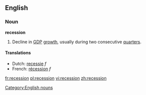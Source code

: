 ==English==
{{wikipedia}}
[[Category:English nouns]]
=== Noun ===
'''recession'''
# Decline in [[GDP]] [[growth]], usually during two consecutive  [[quarter]]s.

==== Translations ====
*Dutch: [[recessie]] ''f''
*French: [[récession]] ''f''

[[fr:recession]]
[[pl:recession]]
[[vi:recession]]
[[zh:recession]]